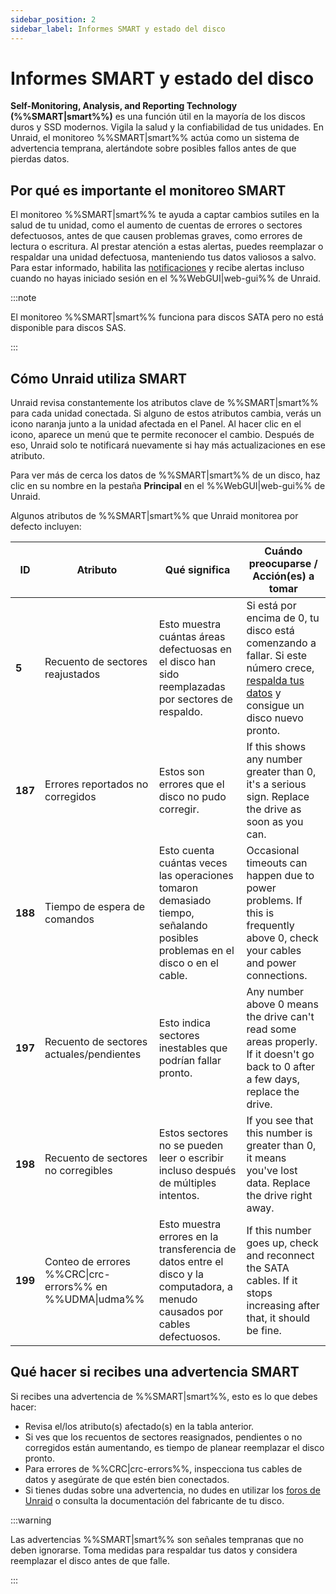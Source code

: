 ```yaml
---
sidebar_position: 2
sidebar_label: Informes SMART y estado del disco
---
```


# Informes SMART y estado del disco

**Self-Monitoring, Analysis, and Reporting Technology (%%SMART|smart%%)** es una función útil en la mayoría de los discos duros y SSD modernos. Vigila la salud y la confiabilidad de tus unidades. En Unraid, el monitoreo %%SMART|smart%% actúa como un sistema de advertencia temprana, alertándote sobre posibles fallos antes de que pierdas datos.

## Por qué es importante el monitoreo SMART

El monitoreo %%SMART|smart%% te ayuda a captar cambios sutiles en la salud de tu unidad, como el aumento de cuentas de errores o sectores defectuosos, antes de que causen problemas graves, como errores de lectura o escritura. Al prestar atención a estas alertas, puedes reemplazar o respaldar una unidad defectuosa, manteniendo tus datos valiosos a salvo. Para estar informado, habilita las [notificaciones](../../getting-started/set-up-unraid/customize-unraid-settings.mdx#notification-settings) y recibe alertas incluso cuando no hayas iniciado sesión en el %%WebGUI|web-gui%% de Unraid.

:::note

El monitoreo %%SMART|smart%% funciona para discos SATA pero no está disponible para discos SAS.

:::

## Cómo Unraid utiliza SMART

Unraid revisa constantemente los atributos clave de %%SMART|smart%% para cada unidad conectada. Si alguno de estos atributos cambia, verás un icono naranja junto a la unidad afectada en el Panel. Al hacer clic en el icono, aparece un menú que te permite reconocer el cambio. Después de eso, Unraid solo te notificará nuevamente si hay más actualizaciones en ese atributo.

Para ver más de cerca los datos de %%SMART|smart%% de un disco, haz clic en su nombre en la pestaña **Principal** en el %%WebGUI|web-gui%% de Unraid.

Algunos atributos de %%SMART|smart%% que Unraid monitorea por defecto incluyen:

| **ID**  | **Atributo**                                            | **Qué significa**                                                                                                            | **Cuándo preocuparse / Acción(es) a tomar**                                                                                                                                                                                                     |
| ------- | ------------------------------------------------------- | ---------------------------------------------------------------------------------------------------------------------------- | ----------------------------------------------------------------------------------------------------------------------------------------------------------------------------------------------------------------------------------------------- |
| **5**   | Recuento de sectores reajustados                        | Esto muestra cuántas áreas defectuosas en el disco han sido reemplazadas por sectores de respaldo.                           | Si está por encima de 0, tu disco está comenzando a fallar. Si este número crece, [respalda tus datos](../../getting-started/set-up-unraid/complete-your-post-setup-essentials.mdx#back-up-your-flash-device) y consigue un disco nuevo pronto. |
| **187** | Errores reportados no corregidos                        | Estos son errores que el disco no pudo corregir.                                                                             | If this shows any number greater than 0, it's a serious sign. Replace the drive as soon as you can.                                                                                                                                             |
| **188** | Tiempo de espera de comandos                            | Esto cuenta cuántas veces las operaciones tomaron demasiado tiempo, señalando posibles problemas en el disco o en el cable.  | Occasional timeouts can happen due to power problems. If this is frequently above 0, check your cables and power connections.                                                                                                                   |
| **197** | Recuento de sectores actuales/pendientes                | Esto indica sectores inestables que podrían fallar pronto.                                                                   | Any number above 0 means the drive can't read some areas properly. If it doesn't go back to 0 after a few days, replace the drive.                                                                                                              |
| **198** | Recuento de sectores no corregibles                     | Estos sectores no se pueden leer o escribir incluso después de múltiples intentos.                                           | If you see that this number is greater than 0, it means you've lost data. Replace the drive right away.                                                                                                                                         |
| **199** | Conteo de errores %%CRC\|crc-errors%% en %%UDMA\|udma%% | Esto muestra errores en la transferencia de datos entre el disco y la computadora, a menudo causados por cables defectuosos. | If this number goes up, check and reconnect the SATA cables. If it stops increasing after that, it should be fine.                                                                                                                              |

## Qué hacer si recibes una advertencia SMART

Si recibes una advertencia de %%SMART|smart%%, esto es lo que debes hacer:

- Revisa el/los atributo(s) afectado(s) en la tabla anterior.
- Si ves que los recuentos de sectores reasignados, pendientes o no corregidos están aumentando, es tiempo de planear reemplazar el disco pronto.
- Para errores de %%CRC&#124;crc-errors%%, inspecciona tus cables de datos y asegúrate de que estén bien conectados.
- Si tienes dudas sobre una advertencia, no dudes en utilizar los [foros de Unraid](https://forums.unraid.net/) o consulta la documentación del fabricante de tu disco.

:::warning

Las advertencias %%SMART|smart%% son señales tempranas que no deben ignorarse. Toma medidas para respaldar tus datos y considera reemplazar el disco antes de que falle.

:::
